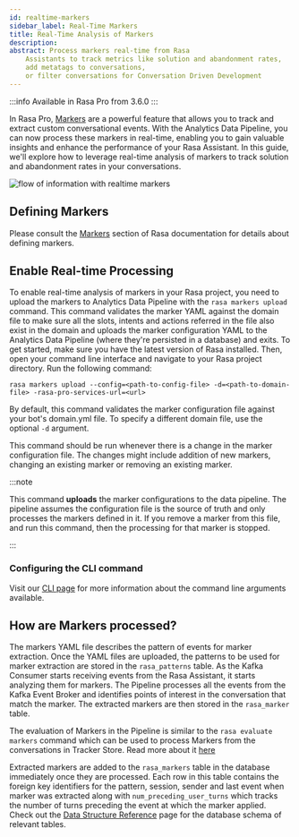 ```yaml
---
id: realtime-markers
sidebar_label: Real-Time Markers
title: Real-Time Analysis of Markers
description:
abstract: Process markers real-time from Rasa
    Assistants to track metrics like solution and abandonment rates,
    add metatags to conversations,
    or filter conversations for Conversation Driven Development
---
```



<RasaProLabel />

:::info Available in Rasa Pro from 3.6.0
:::

<RasaProBanner />

In Rasa Pro, [Markers](../../markers.mdx) are a powerful feature that allows
you to track and extract custom conversational events. With the Analytics
Data Pipeline, you can now process these markers in real-time, enabling
you to gain valuable insights and enhance the performance of your Rasa
Assistant. In this guide, we'll explore how to leverage real-time
analysis of markers to track solution and abandonment rates in your conversations.

![flow of information with realtime markers](/img/analytics/realtime-markers.png)

## Defining Markers

Please consult the [Markers](../../markers.mdx/#defining-markers) section of Rasa documentation
for details about defining markers.

## Enable Real-time Processing

To enable real-time analysis of markers in your Rasa project, you need to
upload the markers to Analytics Data Pipeline with the `rasa markers upload`
command. This command validates the marker YAML against the domain file to
make sure all the slots, intents and actions referred in the file also exist
in the domain and uploads the marker configuration YAML to the
Analytics Data Pipeline (where they're persisted in a database) and exits. 
To get started, make sure you have the latest 
version of Rasa installed. Then, open your command line
interface and navigate to your Rasa project directory. Run the following command:

```
rasa markers upload --config=<path-to-config-file> -d=<path-to-domain-file> -rasa-pro-services-url=<url>
```

By default, this command validates the marker configuration file against
your bot's domain.yml file. To specify a different domain file, use the
optional `-d` argument.

This command should be run whenever there is a change in the marker
configuration file. The changes might include addition of new markers,
changing an existing marker or removing an existing marker.

:::note

This command **uploads** the marker configurations to the data pipeline. The pipeline assumes the configuration
file is the source of truth and only processes the markers defined in it. If you remove a marker from this file,
and run this command, then the processing for that marker is stopped.

:::

### Configuring the CLI command

Visit our [CLI page](./command-line-interface.mdx#rasa-marker-upload)
for more information about the command line arguments available.

## How are Markers processed?

The markers YAML file describes the pattern of events for marker extraction.
Once the YAML files are uploaded, the patterns to be used for marker extraction are
stored in the `rasa_patterns` table. As the Kafka Consumer starts receiving events
from the Rasa Assistant, it starts analyzing them for markers. The Pipeline 
processes all the events from the Kafka Event Broker and identifies points of 
interest in the conversation that match the marker. The extracted markers are then stored
in the `rasa_marker` table.

The evaluation of Markers in the Pipeline is similar to the `rasa evaluate markers`
command which can be used to process Markers from the conversations in Tracker Store.
Read more about it [here](../../markers.mdx/#extracting-markers)

Extracted markers are added to the `rasa_markers` table in the database
immediately once they are processed. Each row in this table contains
the foreign key identifiers for the pattern, session, sender and
last event when marker was extracted along with `num_preceding_user_turns`
which tracks the number of turns preceding the event at which the marker applied.
Check out the [Data Structure Reference](data-structure-reference.mdx/#rasa-markers) page for the
database schema of relevant tables.
